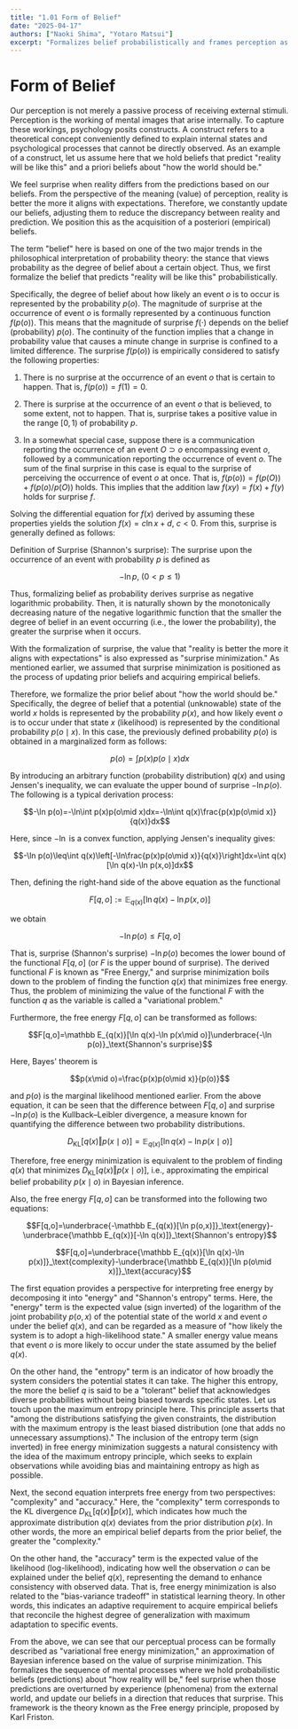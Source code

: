 ```yaml
---
title: "1.01 Form of Belief"
date: "2025-04-17"
authors: ["Naoki Shima", "Yotaro Matsui"]
excerpt: "Formalizes belief probabilistically and frames perception as a process of surprise minimization. Introduces the framework of variational free energy minimization."
---
```


# Form of Belief

Our perception is not merely a passive process of receiving external stimuli. Perception is the working of mental images that arise internally. To capture these workings, psychology posits constructs. A construct refers to a theoretical concept conveniently defined to explain internal states and psychological processes that cannot be directly observed. As an example of a construct, let us assume here that we hold beliefs that predict "reality will be like this" and a priori beliefs about "how the world should be."

We feel surprise when reality differs from the predictions based on our beliefs. From the perspective of the meaning (value) of perception, reality is better the more it aligns with expectations. Therefore, we constantly update our beliefs, adjusting them to reduce the discrepancy between reality and prediction. We position this as the acquisition of a posteriori (empirical) beliefs.

The term "belief" here is based on one of the two major trends in the philosophical interpretation of probability theory: the stance that views probability as the degree of belief about a certain object. Thus, we first formalize the belief that predicts "reality will be like this" probabilistically.

Specifically, the degree of belief about how likely an event $o$ is to occur is represented by the probability $p(o)$. The magnitude of surprise at the occurrence of event $o$ is formally represented by a continuous function $f(p(o))$. This means that the magnitude of surprise $f(\cdot)$ depends on the belief (probability) $p(o)$. The continuity of the function implies that a change in probability value that causes a minute change in surprise is confined to a limited difference. The surprise $f(p(o))$ is empirically considered to satisfy the following properties:

1.  There is no surprise at the occurrence of an event $o$ that is certain to happen. That is, $f(p(o))=f(1)=0$.

2.  There is surprise at the occurrence of an event $o$ that is believed, to some extent, not to happen. That is, surprise takes a positive value in the range $[0,1)$ of probability $p$.

3.  In a somewhat special case, suppose there is a communication reporting the occurrence of an event $O\supset o$ encompassing event $o$, followed by a communication reporting the occurrence of event $o$. The sum of the final surprise in this case is equal to the surprise of perceiving the occurrence of event $o$ at once. That is, $f(p(o))=f(p(O))+f(p(o)/p(O))$ holds. This implies that the addition law $f(xy)=f(x)+f(y)$ holds for surprise $f$.

Solving the differential equation for $f(x)$ derived by assuming these properties yields the solution $f(x)=c\ln x+d,~c<0$. From this, surprise is generally defined as follows:

Definition of Surprise (Shannon's surprise): The surprise upon the occurrence of an event with probability $p$ is defined as

$$-\ln p, ~(0<p\leq 1)$$

Thus, formalizing belief as probability derives surprise as negative logarithmic probability. Then, it is naturally shown by the monotonically decreasing nature of the negative logarithmic function that the smaller the degree of belief in an event occurring (i.e., the lower the probability), the greater the surprise when it occurs.

With the formalization of surprise, the value that "reality is better the more it aligns with expectations" is also expressed as "surprise minimization." As mentioned earlier, we assumed that surprise minimization is positioned as the process of updating prior beliefs and acquiring empirical beliefs.

Therefore, we formalize the prior belief about "how the world should be." Specifically, the degree of belief that a potential (unknowable) state of the world $x$ holds is represented by the probability $p(x)$, and how likely event $o$ is to occur under that state $x$ (likelihood) is represented by the conditional probability $p(o\mid x)$. In this case, the previously defined probability $p(o)$ is obtained in a marginalized form as follows:

$$p(o)=\int p(x)p(o\mid x)dx$$

By introducing an arbitrary function (probability distribution) $q(x)$ and using Jensen's inequality, we can evaluate the upper bound of surprise $-\ln p(o)$. The following is a typical derivation process:

$$-\ln p(o)=-\ln\int p(x)p(o\mid x)dx=-\ln\int q(x)\frac{p(x)p(o\mid x)}{q(x)}dx$$

Here, since $-\ln$ is a convex function, applying Jensen's inequality gives:

$$-\ln p(o)\leq\int q(x)\left[-\ln\frac{p(x)p(o\mid x)}{q(x)}\right]dx=\int q(x)[\ln q(x)-\ln p(x,o)]dx$$

Then, defining the right-hand side of the above equation as the functional

$$F[q,o]:=\mathbb E_{q(x)}[\ln q(x)-\ln p(x,o)]$$

we obtain

$$-\ln p(o)\leq F[q,o]$$

That is, surprise (Shannon's surprise) $-\ln p(o)$ becomes the lower bound of the functional $F[q,o]$ (or $F$ is the upper bound of surprise). The derived functional $F$ is known as "Free Energy," and surprise minimization boils down to the problem of finding the function $q(x)$ that minimizes free energy. Thus, the problem of minimizing the value of the functional $F$ with the function $q$ as the variable is called a "variational problem."

Furthermore, the free energy $F[q,o]$ can be transformed as follows:

$$F[q,o]=\mathbb E_{q(x)}[\ln q(x)-\ln p(x\mid o)]\underbrace{-\ln p(o)}_\text{Shannon's surprise}$$

Here, Bayes' theorem is

$$p(x\mid o)=\frac{p(x)p(o\mid x)}{p(o)}$$

and $p(o)$ is the marginal likelihood mentioned earlier. From the above equation, it can be seen that the difference between $F[q,o]$ and surprise $-\ln p(o)$ is the Kullback–Leibler divergence, a measure known for quantifying the difference between two probability distributions.

$$D_\mathrm {KL}[q(x)\Vert p(x\mid o)]=\mathbb E_{q(x)}[\ln q(x)-\ln p(x\mid o)]$$

Therefore, free energy minimization is equivalent to the problem of finding $q(x)$ that minimizes $D_\mathrm {KL}[q(x)\Vert p(x\mid o)]$, i.e., approximating the empirical belief probability $p(x\mid o)$ in Bayesian inference.

Also, the free energy $F[q,o]$ can be transformed into the following two equations:

$$F[q,o]=\underbrace{-\mathbb E_{q(x)}[\ln p(o,x)]}_\text{energy}-\underbrace{\mathbb E_{q(x)}[-\ln q(x)]}_\text{Shannon's entropy}$$

$$F[q,o]=\underbrace{\mathbb E_{q(x)}[\ln q(x)-\ln p(x)]}_\text{complexity}-\underbrace{\mathbb E_{q(x)}[\ln p(o\mid x)]}_\text{accuracy}$$

The first equation provides a perspective for interpreting free energy by decomposing it into "energy" and "Shannon's entropy" terms. Here, the "energy" term is the expected value (sign inverted) of the logarithm of the joint probability $p(o,x)$ of the potential state of the world $x$ and event $o$ under the belief $q(x)$, and can be regarded as a measure of "how likely the system is to adopt a high-likelihood state." A smaller energy value means that event $o$ is more likely to occur under the state assumed by the belief $q(x)$.

On the other hand, the "entropy" term is an indicator of how broadly the system considers the potential states it can take. The higher this entropy, the more the belief $q$ is said to be a "tolerant" belief that acknowledges diverse probabilities without being biased towards specific states. Let us touch upon the maximum entropy principle here. This principle asserts that "among the distributions satisfying the given constraints, the distribution with the maximum entropy is the least biased distribution (one that adds no unnecessary assumptions)." The inclusion of the entropy term (sign inverted) in free energy minimization suggests a natural consistency with the idea of the maximum entropy principle, which seeks to explain observations while avoiding bias and maintaining entropy as high as possible.

Next, the second equation interprets free energy from two perspectives: "complexity" and "accuracy." Here, the "complexity" term corresponds to the KL divergence $D_\mathrm{KL}[q(x)\Vert p(x)]$, which indicates how much the approximate distribution $q(x)$ deviates from the prior distribution $p(x)$. In other words, the more an empirical belief departs from the prior belief, the greater the "complexity."

On the other hand, the "accuracy" term is the expected value of the likelihood (log-likelihood), indicating how well the observation $o$ can be explained under the belief $q(x)$, representing the demand to enhance consistency with observed data. That is, free energy minimization is also related to the "bias-variance tradeoff" in statistical learning theory. In other words, this indicates an adaptive requirement to acquire empirical beliefs that reconcile the highest degree of generalization with maximum adaptation to specific events.

From the above, we can see that our perceptual process can be formally described as "variational free energy minimization," an approximation of Bayesian inference based on the value of surprise minimization. This formalizes the sequence of mental processes where we hold probabilistic beliefs (predictions) about "how reality will be," feel surprise when those predictions are overturned by experience (phenomena) from the external world, and update our beliefs in a direction that reduces that surprise. This framework is the theory known as the Free energy principle, proposed by Karl Friston. 